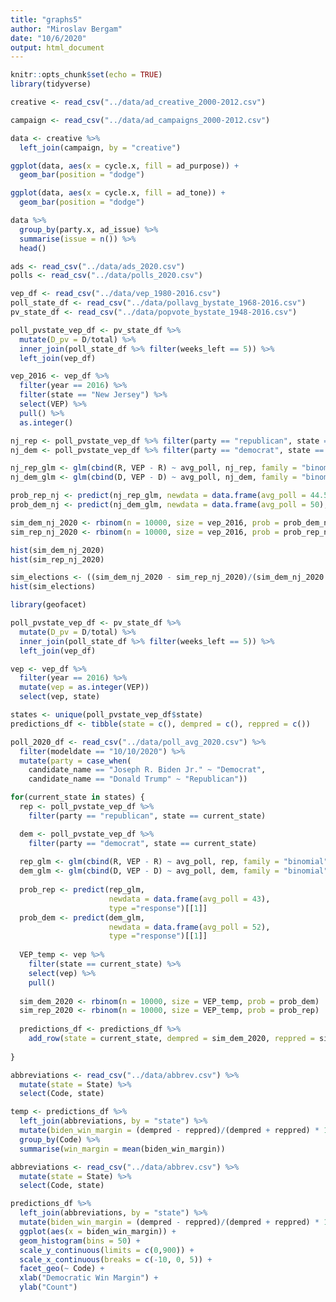 ```yaml
---
title: "graphs5"
author: "Miroslav Bergam"
date: "10/6/2020"
output: html_document
---
```


```r
knitr::opts_chunk$set(echo = TRUE)
library(tidyverse)
```

```r

creative <- read_csv("../data/ad_creative_2000-2012.csv")

campaign <- read_csv("../data/ad_campaigns_2000-2012.csv")

data <- creative %>%
  left_join(campaign, by = "creative")

ggplot(data, aes(x = cycle.x, fill = ad_purpose)) + 
  geom_bar(position = "dodge")

ggplot(data, aes(x = cycle.x, fill = ad_tone)) + 
  geom_bar(position = "dodge")


```

```r
data %>%
  group_by(party.x, ad_issue) %>%
  summarise(issue = n()) %>%
  head()
```

```r

ads <- read_csv("../data/ads_2020.csv")
polls <- read_csv("../data/polls_2020.csv")

```

```r

vep_df <- read_csv("../data/vep_1980-2016.csv")
poll_state_df <- read_csv("../data/pollavg_bystate_1968-2016.csv")
pv_state_df <- read_csv("../data/popvote_bystate_1948-2016.csv")

```

```r

poll_pvstate_vep_df <- pv_state_df %>%
  mutate(D_pv = D/total) %>%
  inner_join(poll_state_df %>% filter(weeks_left == 5)) %>%
  left_join(vep_df)

vep_2016 <- vep_df %>%
  filter(year == 2016) %>%
  filter(state == "New Jersey") %>%
  select(VEP) %>%
  pull() %>%
  as.integer()

nj_rep <- poll_pvstate_vep_df %>% filter(party == "republican", state == "New Jersey")
nj_dem <- poll_pvstate_vep_df %>% filter(party == "democrat", state == "New Jersey")

nj_rep_glm <- glm(cbind(R, VEP - R) ~ avg_poll, nj_rep, family = "binomial")
nj_dem_glm <- glm(cbind(D, VEP - D) ~ avg_poll, nj_dem, family = "binomial")

prob_rep_nj <- predict(nj_rep_glm, newdata = data.frame(avg_poll = 44.5), type ="response")[[1]]
prob_dem_nj <- predict(nj_dem_glm, newdata = data.frame(avg_poll = 50), type ="response")[[1]]

sim_dem_nj_2020 <- rbinom(n = 10000, size = vep_2016, prob = prob_dem_nj)
sim_rep_nj_2020 <- rbinom(n = 10000, size = vep_2016, prob = prob_rep_nj)

hist(sim_dem_nj_2020)
hist(sim_rep_nj_2020)

sim_elections <- ((sim_dem_nj_2020 - sim_rep_nj_2020)/(sim_dem_nj_2020 + sim_rep_nj_2020) * 100)
hist(sim_elections)

```

```r

library(geofacet)

poll_pvstate_vep_df <- pv_state_df %>%
  mutate(D_pv = D/total) %>%
  inner_join(poll_state_df %>% filter(weeks_left == 5)) %>%
  left_join(vep_df)

vep <- vep_df %>%
  filter(year == 2016) %>%
  mutate(vep = as.integer(VEP))
  select(vep, state)

states <- unique(poll_pvstate_vep_df$state)
predictions_df <- tibble(state = c(), dempred = c(), reppred = c())

poll_2020_df <- read_csv("../data/poll_avg_2020.csv") %>%
  filter(modeldate == "10/10/2020") %>%
  mutate(party = case_when(
    candidate_name == "Joseph R. Biden Jr." ~ "Democrat",
    candidate_name == "Donald Trump" ~ "Republican"))

for(current_state in states) {
  rep <- poll_pvstate_vep_df %>%
    filter(party == "republican", state == current_state) 

  dem <- poll_pvstate_vep_df %>%
    filter(party == "democrat", state == current_state)
  
  rep_glm <- glm(cbind(R, VEP - R) ~ avg_poll, rep, family = "binomial")
  dem_glm <- glm(cbind(D, VEP - D) ~ avg_poll, dem, family = "binomial")
  
  prob_rep <- predict(rep_glm, 
                      newdata = data.frame(avg_poll = 43), 
                      type ="response")[[1]]
  prob_dem <- predict(dem_glm,
                      newdata = data.frame(avg_poll = 52), 
                      type ="response")[[1]]
  
  VEP_temp <- vep %>%
    filter(state == current_state) %>%
    select(vep) %>%
    pull()
  
  sim_dem_2020 <- rbinom(n = 10000, size = VEP_temp, prob = prob_dem)
  sim_rep_2020 <- rbinom(n = 10000, size = VEP_temp, prob = prob_rep)
  
  predictions_df <- predictions_df %>%
    add_row(state = current_state, dempred = sim_dem_2020, reppred = sim_rep_2020)
  
}

```

```r

abbreviations <- read_csv("../data/abbrev.csv") %>%
  mutate(state = State) %>%
  select(Code, state)

temp <- predictions_df %>%
  left_join(abbreviations, by = "state") %>%
  mutate(biden_win_margin = (dempred - reppred)/(dempred + reppred) * 100) %>%
  group_by(Code) %>%
  summarise(win_margin = mean(biden_win_margin))

```


```r

abbreviations <- read_csv("../data/abbrev.csv") %>%
  mutate(state = State) %>%
  select(Code, state)

predictions_df %>%
  left_join(abbreviations, by = "state") %>%
  mutate(biden_win_margin = (dempred - reppred)/(dempred + reppred) * 100) %>%
  ggplot(aes(x = biden_win_margin)) + 
  geom_histogram(bins = 50) +
  scale_y_continuous(limits = c(0,900)) + 
  scale_x_continuous(breaks = c(-10, 0, 5)) +
  facet_geo(~ Code) +
  xlab("Democratic Win Margin") +
  ylab("Count") 

```



